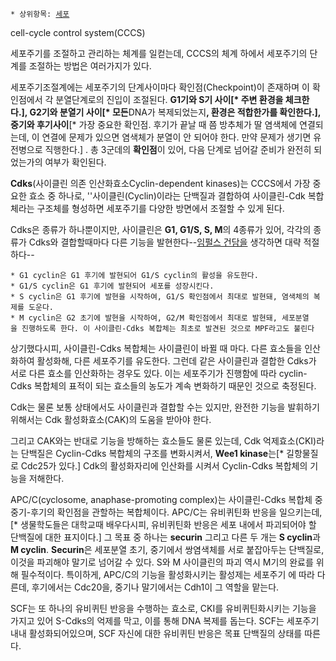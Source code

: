  * 상위항목: [[세포]]

cell-cycle control system(CCCS)

세포주기를 조절하고 관리하는 체계를 일컫는데, CCCS의 체계 하에서 세포주기의 단계를 조절하는 방법은 여러가지가 있다.

세포주기조절계에는 세포주기의 단계사이마다 확인점(Checkpoint)이 존재하며 이 확인점에서 각 분열단계로의 진입이 조절된다. '''G1기와 S기 사이[* 주변 환경을 체크한다.], G2기와 분열기 사이[* 모든 '''DNA가 복제되었는지''', 환경은 적합한가를 확인한다.], 중기와 후기사이'''[* 가장 중요한 확인점. 후기가 끝날 때 쯤 방추체가 딸 염색체에 연결되는데, 이 연결에 문제가 있으면 염색체가 분열이 안 되어야 한다. 만약 문제가 생기면 유전병으로 직행한다.] . 총 3군데의 '''확인점'''이 있어, 다음 단계로 넘어갈 준비가 완전히 되었는가의 여부가 확인된다.

'''Cdks'''(사이클린 의존 인산화효소Cyclin-dependent kinases)는 CCCS에서 가장 중요한 효소 중 하나로, ''사이클린(Cyclin)이라는 단백질과 결합하여 사이클린-Cdk 복합체라는 구조체를 형성하면 세포주기를 다양한 방면에서 조절할 수 있게 된다.

Cdks은 종류가 하나뿐이지만, 사이클린은 '''G1, G1/S, S, M'''의 4종류가 있어, 각각의 종류가 Cdks와 결합할때마다 다른 기능을 발현한다--[[임펄스 건담]]을 생각하면 대략 적절하다--
 * G1 cyclin은 G1 후기에 발현되어 G1/S cyclin의 활성을 유도한다.
 * G1/S cyclin은 G1 후기에 발현되어 세포를 성장시킨다.
 * S cyclin은 G1 후기에 발현을 시작하여, G1/S 확인점에서 최대로 발현돼, 염색체의 복제를 도운다.
 * M cyclin은 G2 초기에 발현을 시작하여, G2/M 확인점에서 최대로 발현돼, 세포분열을 진행하도록 한다. 이 사이클린-Cdks 복합체는 최초로 발견된 것으로 MPF라고도 불린다
 
상기했다시피, 사이클린-Cdks 복합체는 사이클린이 바뀔 때 마다. 다른 효소들을 인산화하여 활성화해, 다른 세포주기를 유도한다. 그런데 같은 사이클린과 결합한 Cdks가 서로 다른 효소를 인산화하는 경우도 있다. 이는 세포주기가 진행함에 따라 cyclin-Cdks 복합체의 표적이 되는 효소들의 농도가 계속 변화하기 때문인 것으로 축정된다.

Cdk는 물론 보통 상태에서도 사이클린과 결합할 수는 있지만, 완전한 기능을 발휘하기 위해서는 Cdk 활성화효소(CAK)의 도움을 받아야 한다.

그리고 CAK와는 반대로 기능을 방해하는 효소들도 물론 있는데, Cdk 억제효소(CKI)라는 단백질은 Cyclin-Cdks 복합체의 구조를 변화시켜서, '''Wee1 kinase'''는[* 길항물질로 Cdc25가 있다.] Cdk의 활성화자리에 인산화를 시켜서 Cyclin-Cdks 복합체의 기능을 저해한다. 

APC/C(cyclosome, anaphase-promoting complex)는 사이클린-Cdks 복합체 중 중기-후기의 확인점을 관할하는 복합체이다. 
APC/C는 유비퀴틴화 반응을 일으키는데,[* 생물학도들은 대학교때 배우다시피, 유비퀴틴화 반응은 세포 내에서 파괴되어야 할 단백질에 대한 표지이다.] 그 목표 중 하나는 '''securin''' 그리고 다른 두 개는 '''S cyclin'''과 '''M cyclin'''.
'''Securin'''은 세포분열 초기, 중기에서 쌍염색체를 서로 붙잡아두는 단백질로, 이것을 파괴해야 말기로 넘어갈 수 있다. S와 M 사이클린의 파괴 역시 M기의 완료를 위해 필수적이다. 
특이하게, APC/C의 기능을 활성화시키는 활성제는 세포주기 에 따라 다른데, 후기에서는 Cdc20을, 중기나 말기에서는 Cdh1이 그 역할을 맡는다.

SCF는 또 하나의 유비퀴틴 반응을 수행하는 효소로, CKI를 유비퀴틴화시키는 기능을 가지고 있어 S-Cdks의 억제를 막고, 이를 통해 DNA 복제를 돕는다.  SCF는 세포주기 내내 활성화되어있으며, SCF 자신에 대한 유비퀴틴 반응은 목표 단백질의 상태를 따른다.
